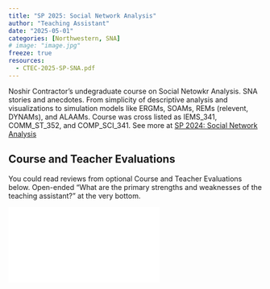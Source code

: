 ```yaml
---
title: "SP 2025: Social Network Analysis"
author: "Teaching Assistant"
date: "2025-05-01"
categories: [Northwestern, SNA]
# image: "image.jpg"
freeze: true
resources: 
  - CTEC-2025-SP-SNA.pdf
---
```


Noshir Contractor's undegraduate course on Social Netowkr Analysis. SNA stories and anecdotes. From simplicity of descriptive analysis and visualizations to simulation models like ERGMs, SOAMs, REMs (relevent, DYNAMs), and ALAAMs. Course was cross listed as IEMS_341, COMM_ST_352, and COMP_SCI_341. See more at [SP 2024: Social Network Analysis](SP2024_SNA.qmd)

## Course and Teacher Evaluations

You could read reviews from optional Course and Teacher Evaluations below. Open-ended “What are the primary strengths and weaknesses of the teaching assistant?” at the very bottom.

::: embed-container
<iframe src="../../_www/CTEC/CTEC-2025-SP-SNA.pdf" style="border: 0.5px">

</iframe>
:::
